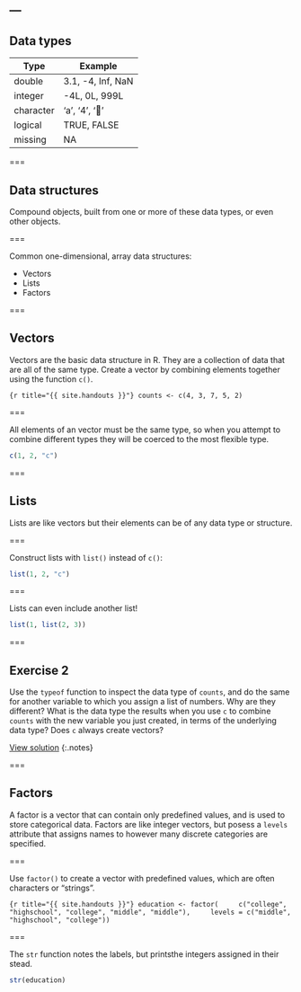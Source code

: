 ---
---

## Data types

| Type      | Example           |
|-----------+-------------------|
| double    | 3.1, -4, Inf, NaN |
| integer   | -4L, 0L, 999L     |
| character | 'a', '4', '👏'     |
| logical   | TRUE, FALSE       |
| missing   | NA                |

===

## Data structures

Compound objects, built from one or more of these data types, or even other objects.

===

Common one-dimensional, array data structures:

- Vectors
- Lists
- Factors

===

## Vectors

Vectors are the basic data structure in R. They are a collection of data that are all of the same type. Create a vector by combining elements together using the function `c()`.

```{r title="{{ site.handouts }}"}
counts <- c(4, 3, 7, 5, 2)
```

===

All elements of an vector must be the same type, so when you attempt to combine different types they will be coerced to the most flexible type. 

```r
c(1, 2, "c")
```

===

## Lists

Lists are like vectors but their elements can be of any data type or structure.

===

Construct lists with `list()` instead of `c()`:

```r
list(1, 2, "c")
```

===

Lists can even include another list! 

```r
list(1, list(2, 3))
```

===

## Exercise 2

Use the `typeof` function to inspect the data type of `counts`, and do the same for another variable to which you assign a list of numbers. Why are they different? What is the data type the results when you use `c` to combine `counts` with the new variable you just created, in terms of the underlying data type? Does `c` always create vectors?

[View solution](#solution-2)
{:.notes}

===

## Factors

A factor is a vector that can contain only predefined values, and is used to store categorical data. Factors are like integer vectors, but posess a `levels` attribute that assigns names to however many discrete categories are specified.

===

Use `factor()` to create a vector with predefined values, which are often characters or "strings".

```{r title="{{ site.handouts }}"}
education <- factor(
    c("college", "highschool", "college", "middle", "middle"),
    levels = c("middle", "highschool", "college"))
```

===

The `str` function notes the labels, but printsthe integers assigned in their stead.

```r
str(education)
```
